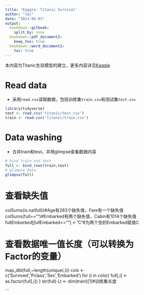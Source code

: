 ```yaml
---
title: 'Kaggle: Titanic Survival'
author: "lmj"
date: "2023-05-03"
output: 
  bookdown::gitbook:
    split_by: none
  bookdown::pdf_document2:
    keep_tex: true
  bookdown::word_document2:
    toc: true
---
```

本内容为Titanic生存模型的建立，更多内容详见[Kaggle](https://www.kaggle.com/competitions/titanic)

# Read data
+ 采用`read.csv`读取数据，包括训练集`train.csv`和测试集`test.csv`
```r
library(tidyverse)
test <- read.csv('titanic/test.csv')
train <- read.csv('titanic/train.csv')
```

# Data washing
+ 合并train和test，并用glimpse查看数据内容
```r
# bind train and test
full <- bind_rows(train,test)
# glimpse data
glimpse(full)
```


# 查看缺失值
colSums(is.na(full))#Age有263个缺失值，Fare有一个缺失值
colSums(full=="")#Embarked有两个缺失值，Cabin有1014个缺失值
full$Embarked[full$Embarked==""] <- "C"#为两个空的Embarked赋值C

# 查看数据唯一值长度（可以转换为Factor的变量）
map_dbl(full,~length(unique(.)))
cols <- c('Survived','Pclass','Sex','Embarked')
for (i in cols){
  full[,i] <- as.factor(full[,i])
}
str(full)
Lt <- dim(train)[1]#训练集长度

```

